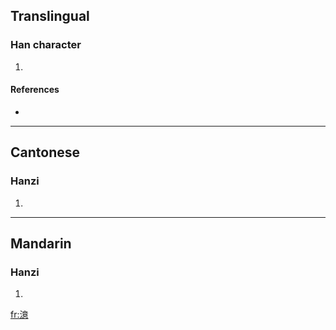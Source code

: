 ==Translingual==

===Han character===
{{Han char|rn=85|rad=水|as=13|sn=16|four=3013<sub>6</sub>|canj=水卜廿心 (EYTP)}}

# {{defn|Han|sort=水13}}

====References====
* {{Han ref|kx=0654.010|dkj=18422|dj=1064.020|hdz=31764.030|uh=6FBA|ud=28602|bh=E9F9|bd=59897}}

----

==Cantonese==

===Hanzi===
{{yue-hanzi|jyut=|y=yik1}}

# {{defn|Cantonese|sort=水13}}

----

==Mandarin==

===Hanzi===
{{cmn-hanzi|pin=[[jiāo]] ([[jiao1]]), [[jiào]] ([[jiao4]]), [[yì]] ([[yi4]])|wg=chiao<sup>1</sup>, chiao<sup>4</sup>, i<sup>4</sup>}}

# {{defn|Mandarin|sort=水13}}

[[fr:澺]]